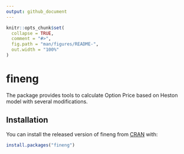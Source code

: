 ```yaml
---
output: github_document
---
```


<!-- README.md is generated from README.Rmd. Please edit that file -->

```r
knitr::opts_chunk$set(
  collapse = TRUE,
  comment = "#>",
  fig.path = "man/figures/README-",
  out.width = "100%"
)
```
# fineng

The package provides tools to calculate Option Price based on Heston model with several modifications.

## Installation

You can install the released version of fineng from [CRAN](https://CRAN.R-project.org) with:

``` r
install.packages("fineng")
```


